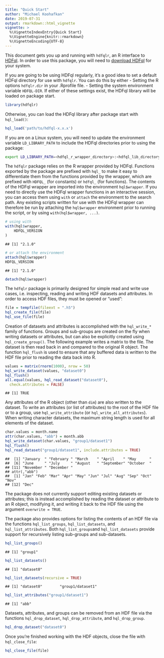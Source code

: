 ```yaml
---
title: "Quick Start"
author: "Michael Koohafkan"
date: 2019-07-31
output: rmarkdown::html_vignette
vignette: >
  %\VignetteIndexEntry{Quick Start}
  %\VignetteEngine{knitr::rmarkdown}
  %\VignetteEncoding{UTF-8}
---
```


This document gets you up and running with `hdfqlr`, an R interface to
[HDFql](http://www.hdfql.com/). In order to use this package, you will 
need to [download HDFql](http://www.hdfql.com/#download) for your 
system. 

If you are going to be using HDFql regularly, it's a good idea to set
a default HDFql directory for use with `hdfqlr`. You can do this 
by either
 - Setting the R options `hdfqlr.dir` in your .Rprofile file.
 - Setting the system environment variable `HDFQL-DIR`.
If either of these settings exist, the HDFql library will be loaded
on package start.


```r
library(hdfqlr)
```

Otherwise, you can load the HDFql library after package start with
`hql_load()`:


```r
hql_load('path/to/hdfql-x.x.x')
```

If you are on a Linux system, you will need to update
the environment variable `LD_LIBRARY_PATH` to include the HDFql 
directories prior to using the package:


```bash
export LD_LIBRARY_PATH=<hdfql_r_wrapper_directory>:<hdfql_lib_directory>:$LD_LIBRARY_PATH
```

The `hdfqlr` package relies on the R wrapper provided by HDFql. 
Functions exported by the package are prefixed with `hql_` to 
make it easy to differentiate them from the functions provided 
by the wrapper, which are prefixed with `HDFQL_` (for constants)
or `hdfql_` (for functions). The contents of the HDFql wrapper
are imported into the environment `hql$wrapper`. If you need
to directly use the HDFql wrapper functions in an interactive 
session, you can access them using `with` or `attach` the 
environment to the search path. Any existing scripts written for
use with the HDFql wrapper can therefore be run by attaching the
`hql$wrapper` environment prior to running the script, or
by using `with(hql$wrapper, ...)`.


```r
# using with
with(hql$wrapper,
	HDFQL_VERSION
)
```

```
## [1] "2.1.0"
```

```r
# or attach the environment
attach(hql$wrapper)
HDFQL_VERSION
```

```
## [1] "2.1.0"
```

```r
detach(hql$wrapper)
```

The `hdfqlr` package is primarily designed for simple read and write use
cases, i.e. inspecting, reading and writing HDF datasets and attributes. 
In order to access HDF files, they must be opened or "used":


```r
file = tempfile(fileext = ".h5")
hql_create_file(file)
hql_use_file(file)
```
 
Creation of datasets and attributes is accomplished with the
`hql_write_*` family of functions. Groups and sub-groups are created
on the fly when writing datasets or attributes, but can also be 
explicitly created using `hql_create_group()`.
The following example writes a matrix to the file. The
dataset is then read back in and compared to the original R object.
The function `hql_flush` is used to ensure that any buffered data
is written to the HDF file prior to reading the data back into R.


```r
values = matrix(rnorm(1000), nrow = 50)
hql_write_dataset(values, "dataset0")
hql_flush()
all.equal(values, hql_read_dataset("dataset0"),
  check.attributes = FALSE)
```

```
## [1] TRUE
```

Any attributes of the R object (other than `dim`) are also
written to the dataset. To write an attributes (or list of 
attributes) to the root of the HDF file or to a group, use
`hql_write_attribute` (or `hql_write_all_attributes`). 
When writing character datasets, the maximum string length is 
used for all elements of the dataset.


```r
char.values = month.name
attr(char.values, "abb") = month.abb
hql_write_dataset(char.values, "group1/dataset1")
hql_flush()
hql_read_dataset("group1/dataset1", include.attributes = TRUE)
```

```
##  [1] "January  " "February " "March    " "April    " "May      "
##  [6] "June     " "July     " "August   " "September" "October  "
## [11] "November " "December "
## attr(,"abb")
##  [1] "Jan" "Feb" "Mar" "Apr" "May" "Jun" "Jul" "Aug" "Sep" "Oct" "Nov"
## [12] "Dec"
```

The package does not currently support editing existing datasets
or attributes; this is instead accomplished by reading the dataset
or attribute to an R object, modifying it, and writing it back to
the HDF file using the argument `overwrite = TRUE`.

The package also provides options for listing the contents of an
HDF file via the functions `hql_list_groups`, `hql_list_datasets`, and
`hql_list_attributes`. Both `hql_list_groups`and `hql_list_datasets` provide
support for recursively listing sub-groups and sub-datasets.


```r
hql_list_groups()
```

```
## [1] "group1"
```

```r
hql_list_datasets()
```

```
## [1] "dataset0"
```

```r
hql_list_datasets(recursive = TRUE)
```

```
## [1] "dataset0"        "group1/dataset1"
```

```r
hql_list_attributes("group1/dataset1")
```

```
## [1] "abb"
```

Datasets, attributes, and groups can be removed from an HDF file 
via the functions `hql_drop_dataset`, `hql_drop_attribute`, and
`hql_drop_group`.


```r
hql_drop_dataset("dataset0")
```

Once you're finished working with the HDF objects, close the file with
`hql_close_file`:


```r
hql_close_file(file)
```

